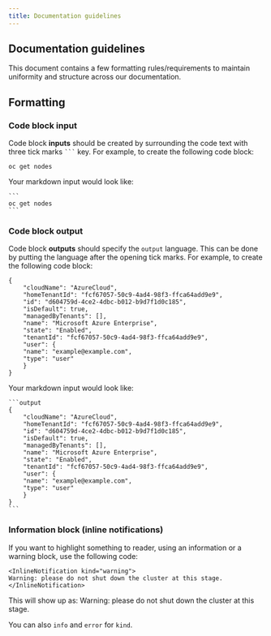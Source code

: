 ```yaml
---
title: Documentation guidelines
---
```


## Documentation guidelines

This document contains a few formatting rules/requirements to maintain uniformity and structure across our documentation. 

## Formatting

### Code block input
Code block **inputs** should be created by surrounding the code text with three tick marks `` ``` `` key. For example, to create the following code block:
```
oc get nodes
```

Your markdown input would look like:
````
```
oc get nodes
```
````

### Code block output
Code block **outputs** should specify the `output` language. This can be done by putting the language after the opening tick marks. For example, to create the following code block:
```output
{
    "cloudName": "AzureCloud",
    "homeTenantId": "fcf67057-50c9-4ad4-98f3-ffca64add9e9",
    "id": "d604759d-4ce2-4dbc-b012-b9d7f1d0c185",
    "isDefault": true,
    "managedByTenants": [],
    "name": "Microsoft Azure Enterprise",
    "state": "Enabled",
    "tenantId": "fcf67057-50c9-4ad4-98f3-ffca64add9e9",
    "user": {
    "name": "example@example.com",
    "type": "user"
    }
}
```

Your markdown input would look like:
````
```output
{
    "cloudName": "AzureCloud",
    "homeTenantId": "fcf67057-50c9-4ad4-98f3-ffca64add9e9",
    "id": "d604759d-4ce2-4dbc-b012-b9d7f1d0c185",
    "isDefault": true,
    "managedByTenants": [],
    "name": "Microsoft Azure Enterprise",
    "state": "Enabled",
    "tenantId": "fcf67057-50c9-4ad4-98f3-ffca64add9e9",
    "user": {
    "name": "example@example.com",
    "type": "user"
    }
}
```
````

### Information block (inline notifications)
If you want to highlight something to reader, using an information or a warning block, use the following code:

```
<InlineNotification kind="warning">
Warning: please do not shut down the cluster at this stage.
</InlineNotification>
```

This will show up as:
<InlineNotification kind="warning">
Warning: please do not shut down the cluster at this stage.
</InlineNotification>

You can also `info` and `error` for `kind`.